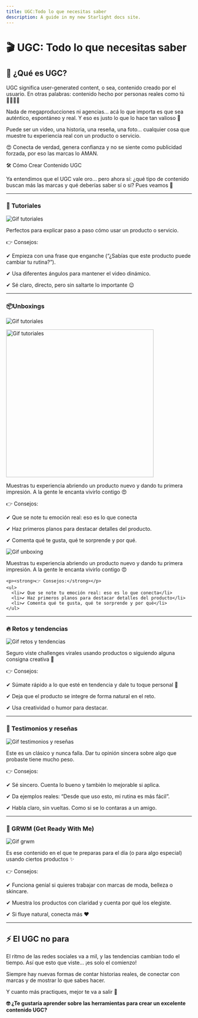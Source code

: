 ```yaml
---
title: UGC:Todo lo que necesitas saber
description: A guide in my new Starlight docs site.
---
```


# 🎬 UGC: Todo lo que necesitas saber

## 🤳 ¿Qué es UGC?

UGC significa user-generated content, o sea, contenido creado por el usuario. En otras palabras: contenido hecho por personas reales como tú 💁‍♀️💁‍♂️

Nada de megaproducciones ni agencias... acá lo que importa es que sea auténtico, espontáneo y real. Y eso es justo lo que lo hace tan valioso 💎 

Puede ser un video, una historia, una reseña, una foto… cualquier cosa que muestre tu experiencia real con un producto o servicio.

😍 Conecta de verdad, genera confianza y no se siente como publicidad forzada, por eso las marcas lo AMAN.

🛠️ Cómo Crear Contenido UGC

Ya entendimos que el UGC vale oro… pero ahora sí: ¿qué tipo de contenido buscan más las marcas y qué deberías saber sí o sí? Pues veamos 👀

---

### 🎥 Tutoriales

![Gif tutoriales](/images/gif-tutoriales.gif)

Perfectos para explicar paso a paso cómo usar un producto o servicio.

👉 Consejos:

✔ Empieza con una frase que enganche (“¿Sabías que este producto puede cambiar tu rutina?”).

✔ Usa diferentes ángulos para mantener el video dinámico.

✔ Sé claro, directo, pero sin saltarte lo importante 😉

---

### 📦Unboxings

![Gif tutoriales](/images/gif-unboxing.gif)

<img src="/images/gif-unboxing.gif" alt="Gif tutoriales" width="400" />


Muestras tu experiencia abriendo un producto nuevo y dando tu primera impresión. A la gente le encanta vivirlo contigo 😍

👉 Consejos:

✔ Que se note tu emoción real: eso es lo que conecta 

✔ Haz primeros planos para destacar detalles del producto.

✔ Comenta qué te gusta, qué te sorprende y por qué.



<div
  style={{
    display: 'flex',
    flexWrap: 'wrap',
    alignItems: 'flex-start',
    gap: '20px',
  }}
>
  <img
    src="/images/gif-unboxing.gif"
    alt="Gif unboxing"
    style={{
      width: '200px',
      flexShrink: 0,
      borderRadius: '8px',
    }}
  />
  <div style={{ flex: 1, minWidth: '250px' }}>
    <p>
      Muestras tu experiencia abriendo un producto nuevo y dando tu primera impresión.
      A la gente le encanta vivirlo contigo 😍
    </p>

    <p><strong>👉 Consejos:</strong></p>
    <ul>
      <li>✔ Que se note tu emoción real: eso es lo que conecta</li>
      <li>✔ Haz primeros planos para destacar detalles del producto</li>
      <li>✔ Comenta qué te gusta, qué te sorprende y por qué</li>
    </ul>
  </div>
</div>

---

### 🔥 Retos y tendencias

![Gif retos y tendencias](/images/gif-retos-y-tendencias.gif)

Seguro viste challenges virales usando productos o siguiendo alguna consigna creativa 👀

👉 Consejos:

✔ Súmate rápido a lo que esté en tendencia y dale tu toque personal 🙌

✔ Deja que el producto se integre de forma natural en el reto.

✔ Usa creatividad o humor para destacar.

---

### 💬 Testimonios y reseñas

![Gif testimonios y reseñas](/images/gif-testimonios-reseñas.gif)

Este es un clásico y nunca falla. Dar tu opinión sincera sobre algo que probaste tiene mucho peso.

👉 Consejos:

✔ Sé sincero. Cuenta lo bueno y también lo mejorable si aplica.

✔ Da ejemplos reales: “Desde que uso esto, mi rutina es más fácil”.

✔ Habla claro, sin vueltas. Como si se lo contaras a un amigo.

---

### 💄 GRWM (Get Ready With Me)

![Gif grwm](/images/gif-grwm.gif)

Es ese contenido en el que te preparas para el día (o para algo especial) usando ciertos productos ✨

👉 Consejos:

✔ Funciona genial si quieres trabajar con marcas de moda, belleza o skincare.

✔ Muestra los productos con claridad y cuenta por qué los elegiste.

✔ Si fluye natural, conecta más ❤️

---

## ⚡ El UGC no para

El ritmo de las redes sociales va a mil, y las tendencias cambian todo el tiempo. Así que esto que viste… ¡es solo el comienzo!

Siempre hay nuevas formas de contar historias reales, de conectar con marcas y de mostrar lo que sabes hacer.

Y cuanto más practiques, mejor te va a salir 💪


**🤓 ¿Te gustaría aprender sobre las herramientas para crear un excelente contenido UGC?**


